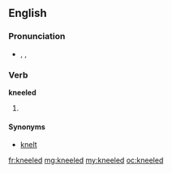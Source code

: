 ==English==
===Pronunciation===
* {{enPR|nēld}}, {{IPA|/niːld/}}, {{SAMPA|/ni:ld/}}
*: {{rhymes|iːld}}

===Verb===
'''kneeled'''

# {{past of|[[kneel]]}}

====Synonyms====
*[[knelt]]

[[fr:kneeled]]
[[mg:kneeled]]
[[my:kneeled]]
[[oc:kneeled]]